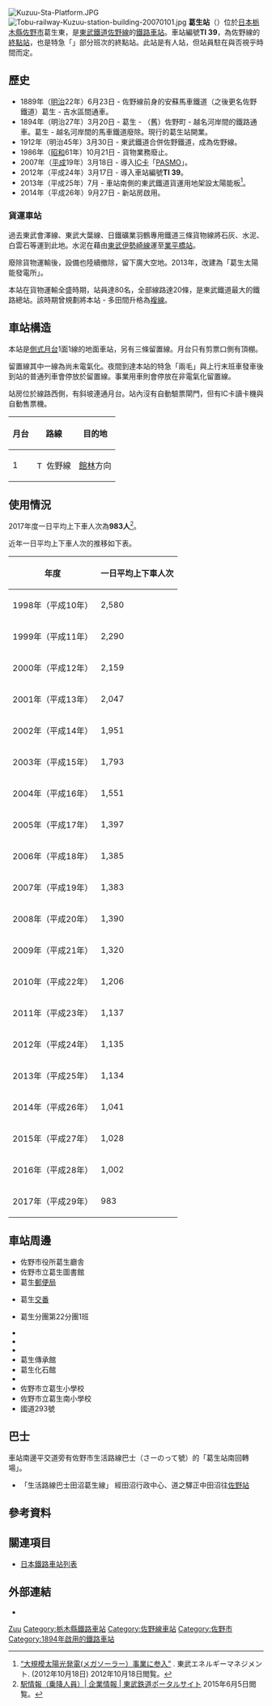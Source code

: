 {{日本車站資訊
|公司色 = #0f6cc3
|文字色 = 
|站名 = 葛生站
|圖片 = Kuzuu-Sta.JPG
|pxl = 
|圖片說明 = 站舍
|日文原名 = 葛生
|平假名 = くずう
|羅馬拼音 = Kuzū
|副站名 =
|電報略號 = クズ
|所在地 = {{JPN}}[[栃木縣|栃木縣]][[佐野市|佐野市]]葛生東一丁目1番5號
|車站構造 = [[地面車站|地面車站]]
|月台配置 = 1面1線
|啟用年月日 = 1894年（[[明治|明治]]27年）3月20日
|廢站年月日 = 
|上下車人次 = 1,002<ref>{{cite web|url=http://www.tobu.co.jp/corporation/rail/station_info/|title=駅情報（乗降人員）|publisher=東武鉄道ポータルサイト|deadurl=yes|archiveurl=https://web.archive.org/web/20160806135254/http://www.tobu.co.jp/corporation/rail/station_info/|archivedate=2016-08-06}}</ref>
|統計年度 = 2016年
|轉車 = 
|備註 = 
|adjacent = {{Adjacent stations|system=東武鐵道|line=佐野線|left=多田|note-left=TI 38<br />2.8km|note-mid={{車站編號r|TI|39|red|1}}<br />距離[[館林站|館林]]22.1km}}
}}
[[File:Kuzuu-Sta-Platform.JPG|thumb]]
[[File:Tobu-railway-Kuzuu-station-building-20070101.jpg|thumb]]
'''葛生站'''（{{jpn|j=葛生駅|hg=くずうえき|rm=Kusū eki|f=y}}）位於[[日本|日本]][[栃木縣|栃木縣]][[佐野市|佐野市]]葛生東，是[[東武鐵道|東武鐵道]][[佐野線|佐野線]]的[[鐵路車站|鐵路車站]]。車站編號'''TI 39'''，為佐野線的[[終點站|終點站]]，也是特急「{{link-ja|兩毛號列車|りょうもう|兩毛}}」部分班次的終點站。此站是有人站，但站員駐在與否視乎時間而定。

== 歷史 ==
* 1889年（[[明治|明治]]22年）6月23日 - 佐野線前身的安蘇馬車鐵道（之後更名佐野鐵道）葛生 - 吉水區間通車。
* 1894年（明治27年）3月20日 - 葛生 - （舊）佐野町 - 越名河岸間的鐵路通車。葛生 - 越名河岸間的馬車鐵道廢除。現行的葛生站開業。
* 1912年（明治45年）3月30日 - 東武鐵道合併佐野鐵道，成為佐野線。
* 1986年（[[昭和|昭和]]61年）10月21日 - 貨物業務廢止。
* 2007年（[[平成|平成]]19年）3月18日 - 導入[[IC卡|IC卡]]「[[PASMO|PASMO]]」。
* 2012年（平成24年）3月17日 - 導入車站編號'''TI 39'''。
* 2013年（平成25年）7月 - 車站南側的東武鐵道貨運用地架設太陽能板<ref>[http://www.tobu-em.co.jp/2012/10/post-8.html “大規模太陽光発電(メガソーラー）事業に参入”] {{Wayback|url=http://www.tobu-em.co.jp/2012/10/post-8.html |date=20130813000251 }}. 東武エネルギーマネジメント. (2012年10月18日) 2012年10月18日閲覧。</ref>。
* 2014年（平成26年）9月27日 - 新站房啟用。

=== 貨運車站 ===
過去東武會澤線、東武大葉線、日鐵礦業羽鶴專用鐵道三條貨物線將石灰、水泥、白雲石等運到此地。水泥在藉由[[東武伊勢崎線|東武伊勢崎線]]運至[[東京晴空塔站|業平橋站]]。

廢除貨物運輸後，設備也陸續撤除，留下廣大空地。2013年，改建為「葛生太陽能發電所」。

本站在貨物運輸全盛時期，站員達80名，全部線路達20條，是東武鐵道最大的鐵路總站。該時期曾規劃將本站 - 多田間升格為[[複線|複線]]。

== 車站構造 ==
本站是[[側式月台|側式月台]]1面1線的地面車站，另有三條留置線。月台只有剪票口側有頂棚。

留置線其中一線為尚未電氣化。夜間到達本站的特急「兩毛」與上行末班車發車後到站的普通列車會停放於留置線。事業用車則會停放在非電氣化留置線。

站房位於線路西側，有斜坡連通月台。站內沒有自動驗票閘門，但有IC卡讀卡機與自動售票機。

{| class="wikitable"
!月台!!路線!!目的地
|-
! 1
|[[File:Tobu_Isesaki_Line_(TI)_symbol.svg|15px]] 佐野線
| [[館林站|館林]]方向
|}

== 使用情況 ==
2017年度一日平均上下車人次為'''983人'''<ref>[http://www.tobu.co.jp/corporation/rail/station_info/ 駅情報（乗降人員）| 企業情報 | 東武鉄道ポータルサイト] {{Wayback|url=http://www.tobu.co.jp/corporation/rail/station_info/ |date=20160806135254 }} 2015年6月5日閲覧。</ref>。

近年一日平均上下車人次的推移如下表｡
{| class="wikitable" style="text-align: center;"
|-
!年度
!一日平均上下車人次
|-
|1998年（平成10年）
|2,580
|-
|1999年（平成11年）
|2,290
|-
|2000年（平成12年）
|2,159
|-
|2001年（平成13年）
|2,047
|-
|2002年（平成14年）
|1,951
|-
|2003年（平成15年）
|1,793
|-
|2004年（平成16年）
|1,551
|-
|2005年（平成17年）
|1,397
|-
|2006年（平成18年）
|1,385
|-
|2007年（平成19年）
|1,383
|-
|2008年（平成20年）
|1,390
|-
|2009年（平成21年）
|1,320
|-
|2010年（平成22年）
|1,206
|-
|2011年（平成23年）
|1,137
|-
|2012年（平成24年）
|1,135
|-
|2013年（平成25年）
|1,134
|-
|2014年（平成26年）
|1,041
|-
|2015年（平成27年）
|1,028
|-
|2016年（平成28年）
|1,002
|-
|2017年（平成29年）
|983
|}

== 車站周邊 ==
*佐野市役所葛生廳舎
* 佐野市立葛生圖書館
* 葛生[[郵便局|郵便局]]
* {{link-ja|佐野警察署|佐野警察署}}葛生[[交番|交番]]
* {{link-ja|佐野地區廣域消防組合|佐野地区広域消防組合}}葛生分團第22分團1班
* {{link-ja|秋山川 (栃木縣)|秋山川 (栃木県)|秋山川}}
* {{link-ja|嘉多山公園|嘉多山公園}}
* {{link-ja|佐野市立吉澤紀念美術館|佐野市立吉澤記念美術館}}
* 葛生傳承館
* 葛生化石館
* {{link-ja|青藍泰斗高等學校|青藍泰斗高等学校}}
* 佐野市立葛生小學校
* 佐野市立葛生南小學校
* 國道293號

== 巴士 ==
車站南邊平交道旁有佐野市生活路線巴士（さーのって號）的「葛生站南回轉場」。
* 「生活路線巴士田沼葛生線」 經田沼行政中心、道之驛正中田沼往[[佐野站|佐野站]]

== 參考資料 ==
{{Reflist}}

== 關連項目 ==
{{commonscat|Kuzū Station}}
*[[日本鐵路車站列表|日本鐵路車站列表]]

== 外部連結 ==
* {{外部連結/東武鐵道車站|filename=2411|name=葛生}}
{{佐野線}}
{{DEFAULTSORT:Kuzu}}
[[Category:日本鐵路車站_Ku|Zuu]]
[[Category:栃木縣鐵路車站|Category:栃木縣鐵路車站]]
[[Category:佐野線車站|Category:佐野線車站]]
[[Category:佐野市|Category:佐野市]]
[[Category:1894年啟用的鐵路車站|Category:1894年啟用的鐵路車站]]